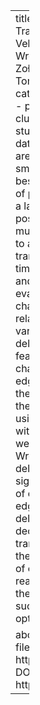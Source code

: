 ---
title: "Spatio-Temporal Profiling of Public Transport Delays Based on Large-Scale Vehicle Positioning Data From GPS in Wrocław"
author:
    - Piotr Szymański
    - Michał Zołnieruk
    - Piotr Oleszczyk
    - Igor Gisterek
    - Tomasz Kajdanowicz
date: 2018-11-14
categories:
    - urban mobility
    - urban network
    - public transport
    - gps
    - vehicle location
    - clustering
description: "In recent years, many studies on urban mobility based on large data sets have been published: most of them are based on crowdsourced GPS data or smart-card data. We present, what is to the best of our knowledge, the first exploration of public transport delay data harvested from a large-scale, official public transport positioning system, provided by the Wrocław municipality. We introduce the methodology to analyze the distribution of delays in public transport, enabling the improvement of timetables by making them more realistic, and thus improve passenger comfort. We evaluate the method considering the characteristics of delays between stops in relation to the direction, time, and delay variance of 1648 stop pairs from 16-mln delay reports. We construct a normalized feature matrix of likelihood of a given delay change happening at a given hour on the edge between two stops. We then calculate the distances between such matrices using the earth mover's distance and cluster them using hierarchical agglomerative clustering with Vor Hees's linkage method. As a result, we obtained six profiles of delay changes in Wrocław: edges nearly not impacting the delay at all, these not impacting the delay significantly, likely to cause strong increase of delay, these causing increase of delay, edges likely to cause strong decrease of delay, and finally these likely to cause decrease of delay (i.e., when a public transport vehicle is speeding). We analyze the spatial and mode of transport properties of each cluster and provide insights into reasons of delay change patterns in each of the detected profiles. Such insights can be successfully utilized in traffic structure optimization and transport model split."

about:
    template: jolla
    links:
      - text: PDF
        icon: file-pdf
        href: https://arxiv.org/pdf/1707.07913.pdf
      - text: DOI
        icon: link
        href: https://doi.org/10.1109/TITS.2018.2852845
---